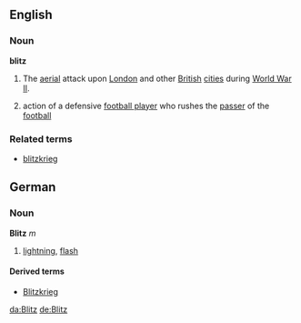 ==English==
===Noun===
'''blitz'''
#The [[aerial]] attack upon [[London]] and other [[British]] [[cities]] during [[World War II]].
#{{fb}} action of a defensive [[football player]] who rushes the [[passer]] of the [[football]]

===Related terms===
*[[blitzkrieg]]

==German==
===Noun===
'''Blitz''' ''m''

# [[lightning]], [[flash]]

====Derived terms====
*[[Blitzkrieg]]

[[da:Blitz]]
[[de:Blitz]]